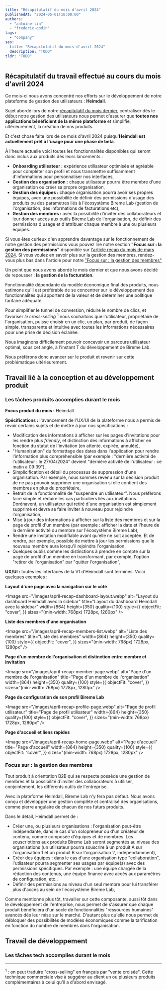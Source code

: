 ```yaml
---
title: "Récapitulatif du mois d'avril 2024"
publishedAt: "2024-05-01T18:00:00"
authors:
  - "antoine-lin"
  - "frederic-godin"
tags:
  - "company"
seo:
  title: "Récapitulatif du mois d'avril 2024"
  description: "TODO"
tldr: "TODO"
---
```

## Récapitulatif du travail effectué au cours du mois d'avril 2024

Ce mois-ci nous avons concentré nos efforts sur le développement de notre plateforme de gestion des utilisateurs : **Heimdall**.

Sujet abordé lors de notre [récapitulatif du mois dernier](/blog/recap-mars-2024), centraliser dès le début notre gestion des utilisateurs nous permet d'assurer que **toutes nos applications bénéficient de la même plateforme** et simplifie, ultérieurement, la création de nos produits.

Et c'est chose faite lors de ce mois d'avril 2024 puisqu'**Heimdall est actuellement prêt à l'usage pour une phase de beta**.

À l'heure actuelle voici toutes les fonctionnalités disponibles qui seront donc inclus aux produits dès leurs lancements :
- **Onboarding utilisateur :** expérience utilisateur optimisée et agréable pour compléter son profil et nous transmettre suffisamment d'informations pour personnaliser nos interfaces,
- **Gestion des organisation :** chaque utilisateur pourra être membre d'une organisation ou créer sa propre organisation,
- **Gestion des équipes :** chaque organisation pourra avoir ses propres équipes, avec une possibilité de définir des permissions d'usage des produits ou des paramètres liés à l'écosystème Bireme Lab (gestion de l'organisation, des informations de facturations etc),
- **Gestion des membres :** avec la possibilité d'inviter des collaborateurs et leur donner accès aux outils Bireme Lab de l'organisation, de définir des permissions d'usage et d'attribuer chaque membre à une ou plusieurs équipes.

Si vous êtes curieux d'en apprendre davantage sur le fonctionnement de notre gestion des permissions vous pouvez lire notre section **"Focus sur : la gestion des permissions"** disponible sur [l'article récap du mois de mars 2024](/blog/recap-mars-2024#focus-sur--la-gestion-des-permissions).
Si vous voulez en savoir plus sur la gestion des membres, rendez-vous plus bas dans l'article pour notre ["Focus sur : la gestion des membres"](#focus-sur--la-gestion-des-membres)

Un point que nous avons abordé le mois dernier et que nous avons décidé de repousser : **la gestion de la facturation**.

Fonctionnalité dépendante du modèle économique final des produits, nous estimons qu'il est préférable de se concentrer sur le développement des fonctionnalités qui apportent de la valeur et de déterminer une politique tarifaire adéquate.

Pour simplifier le tunnel de conversion, réduire le nombre de clics, et favoriser *le cross-selling* <sup>1</sup> nous souhaitons que l'utilisateur, propriétaire de l'organisation, puisse choisir en un clic, un plan, par produit, de façon simple, transparente et intuitive avec toutes les informations nécessaires pour une prise de décision éclairée.

Nous imaginons difficilement pouvoir concevoir un parcours utilisateur optimal, sous cet angle, à l'instant T du développement de Bireme Lab.

Nous préférons donc avancer sur le produit et revenir sur cette problématique ultérieurement.

## Travail lié à la conception et au développement produit

### Les tâches produits accomplies durant le mois

**Focus produit du mois :** Heimdall

**Spécifications :** l'avancement de l'UX/UI de la plateforme nous a permis de revoir certains sujets et de mettre à jour nos spécifications :
- Modification des informations à afficher sur les pages d'invitations pour les rendre plus *friendly*, et distinction des informations à afficher en fonction du statut de l'invitation (en attente, expirée, annulée),
- "Humanisation" du formattage des dates dans l'application pour rendre l'information plus compréhensible (par exemple : "dernière activité de l'utilisateur : le 27/04/2024" devient "dernière activité de l'utilisateur : ce matin à 09:39"),
- Simplicification et détail du processus de suppression d'une organisation. Par exemple, nous sommes revenu sur la décision produit de ne pas pouvoir supprimer une organisation si elle contient des membres en plus du propriétaire,
- Retrait de la fonctionnalité de "suspendre un utilisateur". Nous préférons faire simple et réduire les cas particuliers liés aux invitations. Dorénavent, un utilisateur qui retiré d'une organisation est simplement supprimé et devra se faire inviter à nouveau pour rejoindre l'organisation,
- Mise à jour des informations à afficher sur la liste des membres et sur la page de profil d'un membre (par exemple : afficher la date et l'heure de la dernière activité du membre sur l'écosystème Bireme Lab),
- Rendre une invitation modifiable avant qu'elle ne soit acceptée. Et de rendre, par exemple, possible de mettre à jour les permissions que le nouveau membre aura lorsqu'il rejoindra l'organisation,
- Quelques oublis comme les distinctions à prendre en compte sur la page de profil d'un membre en transformant, par exemple, l'option "retirer de l'organisation" par "quitter l'organisation",

**UX/UI :** toutes les interfaces de la V1 d'Heimdall sont terminés. Voici quelques exemples :

**Layout d'une page avec la navigation sur le côté**

<Image
  src="/images/april-recap-dashboard-layout.webp"
  alt="Layout du dashboard Heimdall avec la sidebar"
  title="Layout du dashboard Heimdall avec la sidebar"
  width={864}
  height={350}
  quality={100}
  style={{
    objectFit: "cover",
  }}
  sizes="(min-width: 768px) 1728px, 1280px"
/>

**Liste des membres d'une organisation**

<Image
  src="/images/april-recap-members-list.webp"
  alt="Liste des membres"
  title="Liste des membres"
  width={864}
  height={350}
  quality={100}
  style={{
    objectFit: "cover",
  }}
  sizes="(min-width: 768px) 1728px, 1280px"
/>

**Page d'un membre de l'organisation et distinction entre membre et invitation**

<Image
  src="/images/april-recap-member-page.webp"
  alt="Page d'un membre de l'organisation"
  title="Page d'un membre de l'organisation"
  width={864}
  height={350}
  quality={100}
  style={{
    objectFit: "cover",
  }}
  sizes="(min-width: 768px) 1728px, 1280px"
/>

**Page de configuration de son profil Bireme Lab**

<Image
  src="/images/april-recap-profile-page.webp"
  alt="Page de profil utilisateur"
  title="Page de profil utilisateur"
  width={864}
  height={350}
  quality={100}
  style={{
    objectFit: "cover",
  }}
  sizes="(min-width: 768px) 1728px, 1280px"
/>

**Page d'accueil et liens rapides**

<Image
  src="/images/april-recap-home-page.webp"
  alt="Page d'accueil"
  title="Page d'accueil"
  width={864}
  height={350}
  quality={100}
  style={{
    objectFit: "cover",
  }}
  sizes="(min-width: 768px) 1728px, 1280px"
/>

### Focus sur : la gestion des membres

Tout produit à orientation B2B qui se respecte possède une gestion de membres et la possibilité d'inviter des collaborateurs à utiliser, conjointement, les différents outils de l'entreprise.

Avec la plateforme Heimdall, Bireme Lab n'y fera pas défaut. Nous avons conçu et développer une gestion complète et centralisé des organisations, comme pierre angulaire de chacun de nos futurs produits.

Dans le détail, Heimdall permet de :
- Créer une, ou plusieurs organisations : l'organisation peut-être indépendante, dans le cas d'un solopreneur ou d'un créateur de contenu, comme composée d'équipes et de membres. Les souscriptions aux produits Bireme Lab seront segmentés au niveau des organisations (un utilisateur pourra souscrire à un produit A sur l'organisation 1 et un produit B sur l'organisation 2, indépendamment),
- Créer des équipes : dans le cas d'une organisation type "collaboration", l'utlisateur pourra segmenter ses usages par équipe(s) avec des permissions spécifiques. Par exemple : une équipe chargée de la rédaction des contenus, une équipe finance avec accès aux paramètres de configuration, etc.,
- Définir des permissions au niveau d'un seul membre pour lui transférer plus d'accès au sein de l'écosystème Bireme Lab,

Comme mentionné plus tôt, travailler sur cette composante, aussi tôt dans le développement de l'entreprise, nous permet de s'assurer que chaque produit bénéficiera d'un socle de fonctionnalités "ressources humaines" avancés dès leur mise sur le marché.
D'autant plus qu'elle nous permet de débloquer des possibilités de modèles économiques comme la tarification en fonction du nombre de membres dans l'organisation.

## Travail de développement

### Les tâches tech accomplies durant le mois

---
<sup>1</sup> : on peut traduire "cross-selling" en français par "vente croisée". Cette technique commerciale vise à suggérer au client un ou plusieurs produits complémentaires à celui qu'il a d'abord envisagé.
